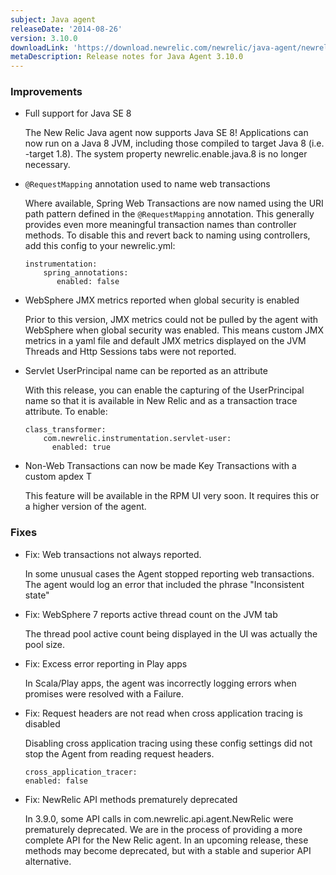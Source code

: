 ```yaml
---
subject: Java agent
releaseDate: '2014-08-26'
version: 3.10.0
downloadLink: 'https://download.newrelic.com/newrelic/java-agent/newrelic-agent/3.10.0/'
metaDescription: Release notes for Java Agent 3.10.0
---
```


### Improvements

* Full support for Java SE 8

  The New Relic Java agent now supports Java SE 8! Applications can now run on a Java 8 JVM, including those compiled to target Java 8 (i.e. -target 1.8). The system property newrelic.enable.java.8 is no longer necessary.
* `@RequestMapping` annotation used to name web transactions

  Where available, Spring Web Transactions are now named using the URI path pattern defined in the `@RequestMapping` annotation. This generally provides even more meaningful transaction names than controller methods. To disable this and revert back to naming using controllers, add this config to your newrelic.yml:

  ```
  instrumentation:
      spring_annotations:
         enabled: false
  ```
* WebSphere JMX metrics reported when global security is enabled

  Prior to this version, JMX metrics could not be pulled by the agent with WebSphere when global security was enabled. This means custom JMX metrics in a yaml file and default JMX metrics displayed on the JVM Threads and Http Sessions tabs were not reported.
* Servlet UserPrincipal name can be reported as an attribute

  With this release, you can enable the capturing of the UserPrincipal name so that it is available in New Relic and as a transaction trace attribute. To enable:

  ```
  class_transformer:
      com.newrelic.instrumentation.servlet-user:
        enabled: true
  ```
* Non-Web Transactions can now be made Key Transactions with a custom apdex T

  This feature will be available in the RPM UI very soon. It requires this or a higher version of the agent.

### Fixes

* Fix: Web transactions not always reported.

  In some unusual cases the Agent stopped reporting web transactions. The agent would log an error that included the phrase "Inconsistent state"
* Fix: WebSphere 7 reports active thread count on the JVM tab

  The thread pool active count being displayed in the UI was actually the pool size.
* Fix: Excess error reporting in Play apps

  In Scala/Play apps, the agent was incorrectly logging errors when promises were resolved with a Failure.
* Fix: Request headers are not read when cross application tracing is disabled

  Disabling cross application tracing using these config settings did not stop the Agent from reading request headers.

  ```
  cross_application_tracer:
  enabled: false
  ```
* Fix: NewRelic API methods prematurely deprecated

  In 3.9.0, some API calls in com.newrelic.api.agent.NewRelic were prematurely deprecated. We are in the process of providing a more complete API for the New Relic agent. In an upcoming release, these methods may become deprecated, but with a stable and superior API alternative.
